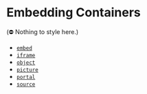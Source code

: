 
<Meta title="Development/Inventory of Things/Elements/Embedding/Containers" />

# Embedding Containers

(⛔️ Nothing to style here.)

- [`embed`](https://developer.mozilla.org/en-US/docs/Web/HTML/Element/embed)
- [`iframe`](https://developer.mozilla.org/en-US/docs/Web/HTML/Element/iframe)
- [`object`](https://developer.mozilla.org/en-US/docs/Web/HTML/Element/object)
- [`picture`](https://developer.mozilla.org/en-US/docs/Web/HTML/Element/picture)
- [`portal`](https://developer.mozilla.org/en-US/docs/Web/HTML/Element/portal)
- [`source`](https://developer.mozilla.org/en-US/docs/Web/HTML/Element/source)
